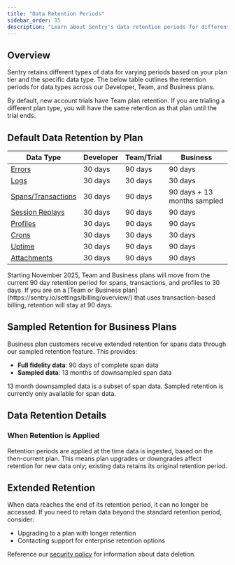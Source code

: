 ```yaml
---
title: "Data Retention Periods"
sidebar_order: 15
description: "Learn about Sentry's data retention periods for different data types and plan tiers."
---
```


## Overview

Sentry retains different types of data for varying periods based on your plan tier and the specific data type. The below table outlines the retention periods for data types across our Developer, Team, and Business plans.

By default, new account trials have Team plan retention. If you are trialing a different plan type, you will have the same retention as that plan until the trial ends.  

## Default Data Retention by Plan

| Data Type | Developer | Team/Trial | Business |
|-----------|-----------|------|----------|
| [Errors](/concepts/key-terms/enrich-data/) | 30 days | 90 days | 90 days |
| [Logs](/product/explore/logs/) | 30 days | 30 days | 30 days |
| [Spans/Transactions](/concepts/key-terms/tracing/distributed-tracing/) | 30 days | 90 days | 90 days + 13 months sampled |
| [Session Replays](/product/explore/session-replay/web/) | 30 days | 90 days | 90 days |
| [Profiles](/product/explore/profiling/) | 30 days | 90 days | 90 days |
| [Crons](/product/crons/) | 30 days | 30 days | 30 days |
| [Uptime](/product/monitoring/) | 30 days | 90 days | 90 days |
| [Attachments](/product/issues/issue-details/attachments/) | 30 days | 90 days | 90 days |

<Alert>
Starting November 2025, Team and Business plans will move from the current 90 day retention period for spans, transactions, and profiles to 30 days. If you are on a [Team or Business plan](https://sentry.io/settings/billing/overview/) that uses transaction-based billing, retention will stay at 90 days.
</Alert>

## Sampled Retention for Business Plans

Business plan customers receive extended retention for spans data through our sampled retention feature. This provides:

- **Full fidelity data**: 90 days of complete span data
- **Sampled data**: 13 months of downsampled span data 

13 month downsampled data is a subset of span data. Sampled retention is currently only available for span data.

## Data Retention Details

### When Retention is Applied

Retention periods are applied at the time data is ingested, based on the then-current plan. This means plan upgrades or downgrades affect retention for new data only; existing data retains its original retention period.

## Extended Retention

When data reaches the end of its retention period, it can no longer be accessed. If you need to retain data beyond the standard retention period, consider:

- Upgrading to a plan with longer retention
- Contacting support for enterprise retention options

Reference our [security policy](https://sentry.io/security/) for information about data deletion. 